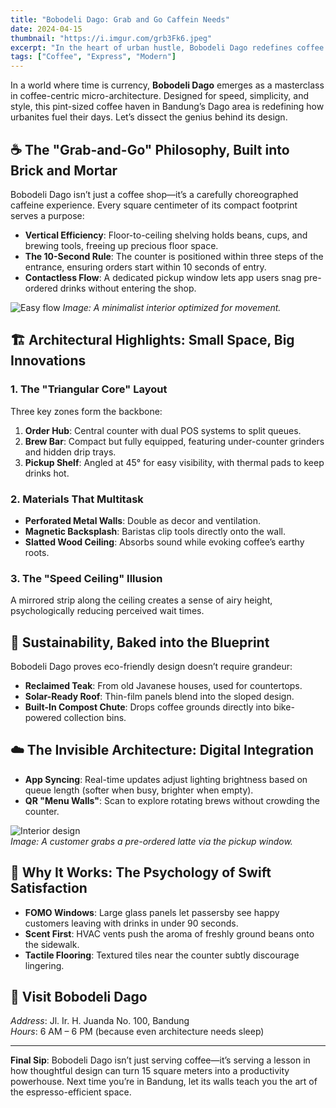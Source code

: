 ```yaml
---
title: "Bobodeli Dago: Grab and Go Caffein Needs"
date: 2024-04-15
thumbnail: "https://i.imgur.com/grb3Fk6.jpeg"
excerpt: "In the heart of urban hustle, Bobodeli Dago redefines coffee convenience with its compact, cleverly designed architecture tailored for the on-the-go generation."
tags: ["Coffee", "Express", "Modern"]
---
```


In a world where time is currency, **Bobodeli Dago** emerges as a masterclass in coffee-centric micro-architecture. Designed for speed, simplicity, and style, this pint-sized coffee haven in Bandung’s Dago area is redefining how urbanites fuel their days. Let’s dissect the genius behind its design.

## ☕ The "Grab-and-Go" Philosophy, Built into Brick and Mortar  
Bobodeli Dago isn’t just a coffee shop—it’s a carefully choreographed caffeine experience. Every square centimeter of its compact footprint serves a purpose:  

- **Vertical Efficiency**: Floor-to-ceiling shelving holds beans, cups, and brewing tools, freeing up precious floor space.  
- **The 10-Second Rule**: The counter is positioned within three steps of the entrance, ensuring orders start within 10 seconds of entry.  
- **Contactless Flow**: A dedicated pickup window lets app users snag pre-ordered drinks without entering the shop.  

![Easy flow](https://i.imgur.com/BaN01xq.jpeg)
*Image: A minimalist interior optimized for movement.*

## 🏗️ Architectural Highlights: Small Space, Big Innovations  

### 1. **The "Triangular Core" Layout**  
Three key zones form the backbone:  
1. **Order Hub**: Central counter with dual POS systems to split queues.  
2. **Brew Bar**: Compact but fully equipped, featuring under-counter grinders and hidden drip trays.  
3. **Pickup Shelf**: Angled at 45° for easy visibility, with thermal pads to keep drinks hot.  

### 2. Materials That Multitask  
- **Perforated Metal Walls**: Double as decor and ventilation.  
- **Magnetic Backsplash**: Baristas clip tools directly onto the wall.  
- **Slatted Wood Ceiling**: Absorbs sound while evoking coffee’s earthy roots.  

### 3. The "Speed Ceiling" Illusion  
A mirrored strip along the ceiling creates a sense of airy height, psychologically reducing perceived wait times.  

## 🌱 Sustainability, Baked into the Blueprint  
Bobodeli Dago proves eco-friendly design doesn’t require grandeur:  
- **Reclaimed Teak**: From old Javanese houses, used for countertops.  
- **Solar-Ready Roof**: Thin-film panels blend into the sloped design.  
- **Built-In Compost Chute**: Drops coffee grounds directly into bike-powered collection bins.  

## ☁️ The Invisible Architecture: Digital Integration  
- **App Syncing**: Real-time updates adjust lighting brightness based on queue length (softer when busy, brighter when empty).  
- **QR "Menu Walls"**: Scan to explore rotating brews without crowding the counter.  

![Interior design](https://i.imgur.com/5Bnvro4.jpeg)  
*Image: A customer grabs a pre-ordered latte via the pickup window.*

## 🚀 Why It Works: The Psychology of Swift Satisfaction  
- **FOMO Windows**: Large glass panels let passersby see happy customers leaving with drinks in under 90 seconds.  
- **Scent First**: HVAC vents push the aroma of freshly ground beans onto the sidewalk.  
- **Tactile Flooring**: Textured tiles near the counter subtly discourage lingering.  

## 📍 Visit Bobodeli Dago  
*Address*: Jl. Ir. H. Juanda No. 100, Bandung  
*Hours*: 6 AM – 6 PM (because even architecture needs sleep)  

---

**Final Sip**: Bobodeli Dago isn’t just serving coffee—it’s serving a lesson in how thoughtful design can turn 15 square meters into a productivity powerhouse. Next time you’re in Bandung, let its walls teach you the art of the espresso-efficient space.  